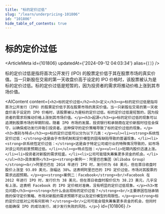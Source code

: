 ```yaml
---
title: "标的定价过低"
slug: "/learn/underpricing-101806"
id: "101806"
hide_table_of_contents: true
---
```



# 标的定价过低

<ArticleMeta id={101806} updatedAt={'2024-09-12 04:03:34'} alias={`[]`} />
<div className='border-solid border-b border-t-0 my-4 border-[var(--ifm-color-gray-300)]' />

标的定价过低是指将首次公开发行 (IPO) 的股票定价低于其在股票市场的真实价值。当一只新股在交易的第一天收盘价高于设定的 IPO 价格时，该股票被认为是标的定价过低。标的定价过低是短暂的，因为投资者的需求将推动价格上涨到其市场价值。

<AIContent content={`<h2>标的定价过低</h2><h3>定义</h3><p>标的定价过低是指将首次公开发行（IPO）的股票定价低于其在股票市场的真实价值。当一只新股在交易的第一天收盘价高于设定的 IPO 价格时，该股票被认为是标的定价过低。标的定价过低是短暂的，因为投资者的需求将推动价格上涨到其市场价值。</p><h3>起源</h3><p>标的定价过低的现象可以追溯到股票市场的早期阶段。随着 IPO 市场的发展，投资银行和承销商在定价新股时往往会保守，以确保成功发行并吸引投资者。这种保守的定价策略导致了标的定价过低的现象。</p><h3>类别与特点</h3><p>标的定价过低可以分为以下几类：</p><ul><li><strong>系统性定价过低：</strong>这是由于市场机制和定价模型的固有缺陷导致的普遍现象。</li><li><strong>非系统性定价过低：</strong>这是由于特定公司或行业的特殊情况导致的，如市场对该公司的前景预期过低。</li></ul><p>特点包括：</p><ul><li>短期内股价迅速上涨。</li><li>投资者对新股的需求旺盛。</li><li>公司可能错失筹集更多资金的机会。</li></ul><h3>具体案例</h3><p><strong>案例一：阿里巴巴集团（Alibaba Group）</strong><br/>阿里巴巴在 2014 年进行 IPO 时，发行价为 68 美元，但在首日收盘时股价上涨至 93.89 美元，涨幅达 38%。这表明阿里巴巴的 IPO 定价过低，市场对其股票的需求远超预期。</p><p><strong>案例二：Facebook</strong><br/>Facebook 在 2012 年进行 IPO 时，发行价为 38 美元，但在首日收盘时股价仅为 38.23 美元，几乎没有上涨。这表明 Facebook 的 IPO 定价相对准确，没有明显的定价过低现象。</p><h3>常见问题</h3><p><strong>为什么会出现标的定价过低？</strong><br/>主要原因包括承销商的保守定价策略、市场对新股的需求预期不足以及定价模型的局限性。</p><p><strong>标的定价过低对公司有何影响？</strong><br/>公司可能会错失筹集更多资金的机会，但同时也能确保 IPO 的成功发行，减少发行失败的风险。</p>`} id={101806} />
